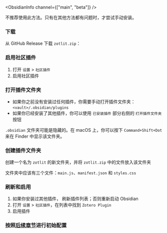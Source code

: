 
<ObsidianInfo channel={["main", "beta"]} />

<Callout type="warning">
  不推荐使用此方法。只有在其他方法都有问题时，才尝试手动安装。
</Callout>

<Steps>

### 下载

从 GitHub Release 下载 `zotlit.zip`： <ReleaseLink />

### 启用社区插件

1. 打开 `设置` > `社区插件`
2. 启用社区插件

### 打开插件文件夹

- 如果你之前没有安装过任何插件，你需要手动打开插件文件夹：`<vault>/.obsidian/plugins`
- 如果你已经安装了其他插件，你可以使用 `已安装插件` 部分右侧的 `打开插件文件夹` 按钮

<Callout>

`.obsidian` 文件夹可能是隐藏的。在 macOS 上，你可以按下 `Command+Shift+Dot` 来在 Finder 中显示该文件夹。

</Callout>

### 创建插件文件夹

创建一个名为 `zotlit` 的新文件夹，并将 `zotlit.zip` 中的文件放入该文件夹

文件夹中应该有三个文件：`main.js`、`manifest.json` 和 `styles.css`

### 刷新和启用

1. 如果你安装过其他插件， 刷新插件列表；否则重新启动 Obsidian
2. 打开 `设置` > `社区插件`，在列表中找到 `Zotero Plugin`
3. 启用插件

### 按照[后续章节](#basic-setup)进行初始配置

</Steps>